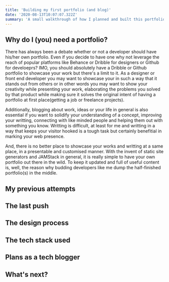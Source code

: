 ```yaml
---
title: 'Building my first portfolio (and blog)'
date: '2020-08-13T10:07:07.322Z'
summary: 'A small walkthrough of how I planned and built this portfolio and blog, my previous failed attempts of having a portfolio, the tech stack I have used and the purpose of starting a tech blog and future plans.'
---
```


## Why do I (you) need a portfolio?

There has always been a debate whether or not a developer should have his/her own portfolio. Even if you decide to have one why not leverage the reach of popular platforms like Behance or Dribble for designers or Github for develoeprs? IMO, you should absolutely have a Dribble or Github portfolio to showcase your work but there's a limit to it. As a designer or front end developer you may want to showcase your in such a way that it stands out from others or in other words you may want to show your creativity while presenting your work, elaborating the problems you solved by that product while making sure it solves the original intent of having a portfolio at first place(getting a job or freelance projects).

Additionally, blogging about work, ideas or your life in general is also essential if you want to solidify your understanding of a concept, improving your writting, connecting with like minded people and helping them out with something you know. Writting is difficult, at least for me and writting in a way that keeps your visitor hooked is a tough task but certainly benefitial in marking your web presence.

And, there is no better place to showcase your works and writting at a same place, in a presentable and customised manner. With the invent of static site generators and JAMStack in general, it is really simple to have your own portfolio out there in the wild. To keep it updated and full of useful content is, well, the reason why budding developers like me dump the half-finished portfolio(s) in the middle.

## My previous attempts

## The last push

## The design process

## The tech stack used

## Plans as a tech blogger

## What's next?
